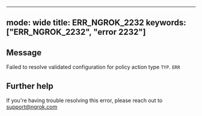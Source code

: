
---
mode: wide
title: ERR_NGROK_2232
keywords: ["ERR_NGROK_2232", "error 2232"]
---

## Message
Failed to resolve validated configuration for policy action type `TYP`.
`ERR`




## Further help
If you're having trouble resolving this error, please reach out to [support@ngrok.com](mailto:support@ngrok.com?subject=Help%20with%20ERR_NGROK_2232)

